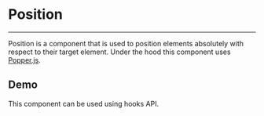 
<Meta title="Docs/Utils/Position" />

# Position

---

Position is a component that is used to position elements absolutely
with respect to their target element. Under the hood this component
uses [Popper.js](https://popper.js.org/).

## Demo
This component can be used using hooks API.

<Canvas of={PositionStories.Simple} sourceState="shown" />

